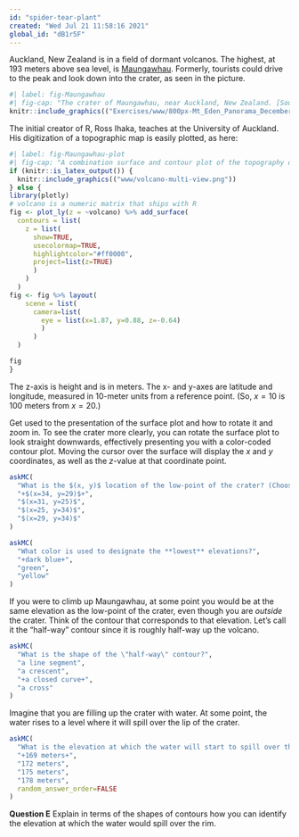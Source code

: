 ```yaml
---
id: "spider-tear-plant"
created: "Wed Jul 21 11:58:16 2021"
global_id: "dB1r5F"
---
```



Auckland, New Zealand is in a field of dormant volcanos. The highest, at 193 meters above sea level, is [Maungawhau](https://en.wikipedia.org/wiki/Maungawhau_/_Mount_Eden). Formerly, tourists could drive to the peak and look down into the crater, as seen in the picture.

```r
#| label: fig-Maungawhau
#| fig-cap: "The crater of Maungawhau, near Auckland, New Zealand. [Source](https://commons.wikimedia.org/wiki/File:Mt._Eden_Panorama_December_2012.jpg)"
knitr::include_graphics(("Exercises/www/800px-Mt_Eden_Panorama_December_2012.jpg"))
```

The initial creator of R, Ross Ihaka, teaches at the University of Auckland. His digitization of a topographic map is easily plotted, as here:

```r
#| label: fig-Maungawhau-plot
#| fig-cap: "A combination surface and contour plot of the topography of Maungawhau."
if (knitr::is_latex_output()) {
  knitr::include_graphics(("www/volcano-multi-view.png"))
} else {
library(plotly)
# volcano is a numeric matrix that ships with R
fig <- plot_ly(z = ~volcano) %>% add_surface(
  contours = list(
    z = list(
      show=TRUE,
      usecolormap=TRUE,
      highlightcolor="#ff0000",
      project=list(z=TRUE)
      )
    )
  )
fig <- fig %>% layout(
    scene = list(
      camera=list(
        eye = list(x=1.87, y=0.88, z=-0.64)
        )
      )
  )

fig
}
```

The z-axis is height and is in meters. The x- and y-axes are latitude and longitude, measured in 10-meter units from a reference point. (So, $x=10$ is 100 meters from $x=20$.)

Get used to the presentation of the surface plot and how to rotate it and zoom in. To see the crater more clearly, you can rotate the surface plot to look straight downwards, effectively presenting you with a color-coded contour plot. Moving the cursor over the surface will display the $x$ and $y$ coordinates, as well as the $z$-value at that coordinate point.

```r
askMC(
  "What is the $(x, y)$ location of the low-point of the crater? (Choose the closest answer.)", 
  "+$(x=34, y=29)$+",
  "$(x=31, y=25)$",
  "$(x=25, y=34)$",
  "$(x=29, y=34)$"
)
```

```r
askMC(
  "What color is used to designate the **lowest** elevations?",
  "+dark blue+",
  "green",
  "yellow"
)
```

If you were to climb up Maungawhau, at some point you would be at the same elevation as the low-point of the crater, even though you are *outside* the crater. Think of the contour that corresponds to that elevation. Let's call it the "half-way" contour since it is roughly half-way up the volcano.

```r
askMC(
  "What is the shape of the \"half-way\" contour?",
  "a line segment",
  "a crescent",
  "+a closed curve+",
  "a cross"
)
```

Imagine that you are filling up the crater with water. At some point, the water rises to a level where it will spill over the lip of the crater.

```r
askMC(
  "What is the elevation at which the water will start to spill over the crater lip? (Pick the closest answer.)", 
  "+169 meters+",
  "172 meters",
  "175 meters",
  "178 meters",
  random_answer_order=FALSE
)
```

**Question E** Explain in terms of the shapes of contours how you can identify the elevation at which the water would spill over the rim.

